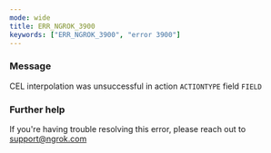 ```yaml
---
mode: wide
title: ERR_NGROK_3900
keywords: ["ERR_NGROK_3900", "error 3900"]
---
```



### Message

CEL interpolation was unsuccessful in action `ACTIONTYPE` field `FIELD`

<ErrorDetails />

### Further help

If you're having trouble resolving this error, please reach out to [support@ngrok.com](mailto:support@ngrok.com?subject=Help%20with%20ERR_NGROK_3900)

